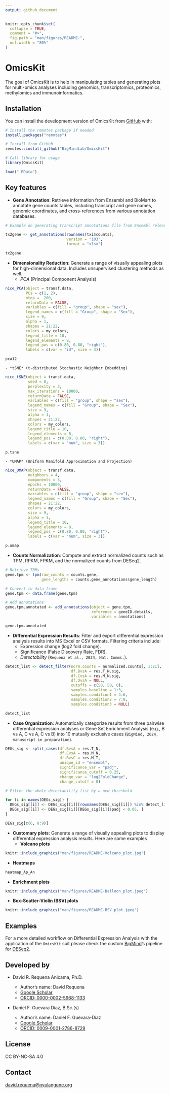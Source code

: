 ```yaml
---
output: github_document
---
```


<!-- README.md is generated from README.Rmd. Please edit that file -->

```r
knitr::opts_chunk$set(
  collapse = TRUE,
  comment = "#>",
  fig.path = "man/figures/README-",
  out.width = "80%"
)
```

# OmicsKit

<!-- badges: start -->

<!-- badges: end -->

The goal of OmicsKit is to help in manipulating tables and generating plots for multi-omics analyses including genomics, transcriptomics, proteomics, methylomics and immunoinformatics.

## Installation

You can install the development version of OmicsKit from [GitHub](https://github.com/) with:

``` r
# Install the remotes package if needed
install.packages("remotes")

# Install from GitHub
remotes::install_github("BigMindLab/OmicsKit")

# Call library for usage
library(OmicsKit)
```

```r
load(".RData")
```

## Key features

- **Gene Annotation**: Retrieve information from Ensembl and BioMart to annotate gene counts tables, including transcript and gene names, genomic coordinates, and cross-references from various annotation databases.

``` r
# Example on generating transcript annotations file from Ensembl release 103

tx2gene <- get_annotations(rownames(txi$counts),
                           version = "103",
                           format = "xlsx")
```

```r
tx2gene
```

- **Dimensionality Reduction**: Generate a range of visually appealing plots for high-dimensional data. Includes unsupervised clustering methods as well.
    - *PCA* (Principal Component Analysis)
    
```r
nice_PCA(object = transf.data,
         PCs = c(1, 2),
         ntop =  200,
         returnData = FALSE,
         variables = c(fill = "group", shape = "sex"),
         legend_names = c(fill = "Group", shape = "Sex"),
         size = 9,
         alpha = 1,
         shapes = 21:22,
         colors = my_colors,
         legend_title = 10,
         legend_elements = 8,
         legend_pos = c(0.80, 0.80, "right"),
         labels = c(var = "id", size = 3))
```

```r
pca12
```

    - *tSNE* (t-distributed Stochastic Neighbor Embedding)

```r
nice_tSNE(object = transf.data,
          seed = 0,
          perplexity = 3,
          max_iterations = 10000,
          returnData = FALSE,
          variables = c(fill = "group", shape = "sex"),
          legend_names = c(fill = "Group", shape = "Sex"),
          size = 9,
          alpha = 1,
          shapes = 21:22,
          colors = my_colors,
          legend_title = 10,
          legend_elements = 8,
          legend_pos = c(0.80, 0.80, "right"),
          labels = c(var = "num", size = 3))
```

```r
p.tsne
```
    
    - *UMAP* (Uniform Manifold Approximation and Projection)
    
```r
nice_UMAP(object = transf.data,
          neighbors = 4,
          components = 3,
          epochs = 10000,
          returnData = FALSE,
          variables = c(fill = "group", shape = "sex"),
          legend_names = c(fill = "Group", shape = "Sex"),
          shapes = 21:22,
          colors = my_colors,
          size = 9,
          alpha = 1,
          legend_title = 10,
          legend_elements = 8,
          legend_pos = c(0.80, 0.80, "right"),
          labels = c(var = "num", size = 3))
```

```r
p.umap
```


- **Counts Normalization**: Compute and extract normalized counts such as TPM, RPKM, FPKM, and the normalized counts from DESeq2.

``` r
# Retrieve TPMs
gene.tpm <- tpm(raw_counts = counts.gene,
                gene_lengths = counts.gene_annotations$gene_length)

# Convert to data frame
gene.tpm <- data.frame(gene.tpm)

# Add annotations
gene.tpm.annotated <- add_annotations(object = gene.tpm,
                                      reference = geneID.details,
                                      variables = annotations)
```

```r
gene.tpm.annotated
```

- **Differential Expression Results**: Filter and export differential expression analysis results into MS Excel or CSV formats. Filtering criteria include:
    - Expression change (log2 fold change).
    - Significance (False Discovery Rate, FDR).
    - *Detectability* (`Requena et al., 2024, Nat. Comms.`).

``` r
detect_list <- detect_filter(norm.counts = normalized.counts[, 1:21],
                             df.BvsA = res.T_N.sig,
                             df.CvsA = res.M_N.sig,
                             df.DvsA = NULL,
                             cutoffs = c(50, 50, 0),
                             samples.baseline = 1:3,
                             samples.condition1 = 4:6,
                             samples.condition2 = 7:9,
                             samples.condition3 = NULL)
```

```r
detect_list
```

- **Case Organization**: Automatically categorize results from three pairwise differential expression analyses or Gene Set Enrichment Analysis (e.g., B vs A, C vs A, C vs B) into 10 mutually exclusive cases (`BigMind, 2024, manuscript in preparation`).

``` r
DEGs_sig <- split_cases(df.BvsA = res.T_N,
                        df.CvsA = res.M_N,
                        df.BvsC = res.M_T,
                        unique_id = "ensembl",
                        significance_var = "padj",
                        significance_cutoff = 0.25,
                        change_var = "log2FoldChange",
                        change_cutoff = 0)

# Filter the whole detectability list by a new threshold

for (i in names(DEGs_sig)) {
  DEGs_sig[[i]] <- DEGs_sig[[i]][rownames(DEGs_sig[[i]]) %in% detect_list$DetectGenes, ]
  DEGs_sig[[i]] <- DEGs_sig[[i]][DEGs_sig[[i]]$padj < 0.05, ]
}
```

```r
DEGs_sig[c(6, 8:9)]
```

-   **Customary plots**: Generate a range of visually appealing plots to display differential expression analysis results. Here are some examples
    -   **Volcano plots**

```r
knitr::include_graphics("man/figures/README-Volcano_plot.jpg")
```

-   **Heatmaps**

```r
heatmap_Ap_An
```

-   **Enrichment plots**

```r
knitr::include_graphics("man/figures/README-Balloon_plot.jpeg")
```

-   **Box-Scatter-Violin (BSV) plots**

```r
knitr::include_graphics("man/figures/README-BSV_plot.jpeg")
```

## Examples

For a more detailed workflow on Differential Expression Analysis with the application of the `OmicsKit` suit please check the custom [BigMind](https://github.com/BigMindLab)'s pipeline for [DESeq2](https://github.com/BigMindLab/DESeq2).

## Developed by

-   David R. Requena Anicama, Ph.D.

    -   Author's name: David Requena
    -   [Google Scholar](https://scholar.google.com/citations?user=uI01iS4AAAAJ&hl=en)
    -   [ORCID: 0000-0002-5968-1133](https://orcid.org/0000-0002-5968-1133)

-   Daniel F. Guevara Díaz, B.Sc.(s)

    -   Author's name: Daniel F. Guevara-Díaz
    -   [Google Scholar](https://scholar.google.com/citations?hl=en&user=tqT7vr8AAAAJ)
    -   [ORCID: 0009-0001-2786-8729](https://orcid.org/0009-0001-2786-8729)

## License

CC BY-NC-SA 4.0

## Contact

[david.requena\@nyulangone.org](mailto:david.requena@nyulangone.org)
